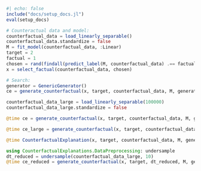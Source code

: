 ```julia
#| echo: false
include("docs/setup_docs.jl")
eval(setup_docs)
```


```julia
# Counteractual data and model:
counterfactual_data = load_linearly_separable()
counterfactual_data.standardize = false
M = fit_model(counterfactual_data, :Linear)
target = 2
factual = 1
chosen = rand(findall(predict_label(M, counterfactual_data) .== factual))
x = select_factual(counterfactual_data, chosen)

# Search:
generator = GenericGenerator()
ce = generate_counterfactual(x, target, counterfactual_data, M, generator)
```


```julia
counterfactual_data_large = load_linearly_separable(100000)
counterfactual_data_large.standardize = false
```


```julia
@time ce = generate_counterfactual(x, target, counterfactual_data, M, generator; initialization=:identity)
```


```julia
@time ce_large = generate_counterfactual(x, target, counterfactual_data_large, M, generator; initialization=:identity)
```


```julia
@time CounterfactualExplanation(x, target, counterfactual_data, M, generator)
```

```julia
using CounterfactualExplanations.DataPreprocessing: undersample
dt_reduced = undersample(counterfactual_data_large, 10)
@time ce_reduced = generate_counterfactual(x, target, dt_reduced, M, generator; initialization=:identity)
```